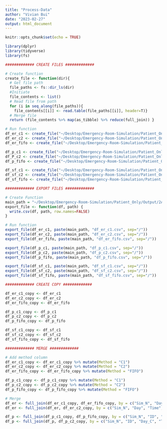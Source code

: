 ```yaml
---
title: "Process-Data"
author: "Vivian Bui"
date: "2023-02-27"
output: html_document
---
```


```r
knitr::opts_chunk$set(echo = TRUE)
```


```R
library(dplyr)
library(tidyverse)
library(fs) 
```


```R

############# CREATE FILES #############

# Create function 
create_file <- function(dir){
  # Get file path 
  file_paths <- fs::dir_ls(dir)
  #Initiate 
  file_contents <- list() 
  # Read file from path 
  for (i in seq_along(file_paths)){
    file_contents[[i]] <- read.table(file_paths[[i]], header=T)}
  # Merge file
  return (file_contents %>% map(as_tibble) %>% reduce(full_join)) }

# Run function 
df_er_c1 <- create_file("~/Desktop/Emergency-Room-Simulation/Patient_Only/Output/2A/C1/EmergencyRoom")
df_er_c2 <- create_file("~/Desktop/Emergency-Room-Simulation/Patient_Only/Output/2A/C2/EmergencyRoom")
df_er_fifo <- create_file("~/Desktop/Emergency-Room-Simulation/Patient_Only/Output/2A/FIFO/EmergencyRoom")

df_p_c1 <- create_file("~/Desktop/Emergency-Room-Simulation/Patient_Only/Output/2A/C1/PatientList")
df_P_c2 <- create_file("~/Desktop/Emergency-Room-Simulation/Patient_Only/Output/2A/C2/PatientList")
df_p_fifo <- create_file("~/Desktop/Emergency-Room-Simulation/Patient_Only/Output/2A/FIFO/PatientList") 

df_sf_c1 <- create_file("~/Desktop/Emergency-Room-Simulation/Patient_Only/Output/2A/C1/Satisfaction")
df_sf_c2 <- create_file("~/Desktop/Emergency-Room-Simulation/Patient_Only/Output/2A/C2/Satisfaction")
df_sf_fifo <- create_file("~/Desktop/Emergency-Room-Simulation/Patient_Only/Output/2A/FIFO/Satisfaction")

```


```R

############# EXPORT FILES #############

# Create Function 
main_path = "~/Desktop/Emergency-Room-Simulation/Patient_Only/Output/2A/Processed"
export_file <- function(df, path) {
  write.csv(df, path, row.names=FALSE)
}

# Run function 
export_file(df_er_c1, paste(main_path, "df_er_c1.csv", sep="/"))
export_file(df_er_c2, paste(main_path, "df_er_c2.csv", sep="/"))
export_file(df_er_fifo, paste(main_path, "df_er_fifo.csv", sep="/"))

export_file(df_p_c1, paste(main_path, "df_p_c1.csv", sep="/"))
export_file(df_p_c2, paste(main_path, "df_p_c2.csv", sep="/"))
export_file(df_p_fifo, paste(main_path, "df_p_fifo.csv", sep="/"))

export_file(df_sf_c1, paste(main_path, "df_sf_c1.csv", sep="/"))
export_file(df_sf_c2, paste(main_path, "df_sf_c2.csv", sep="/"))
export_file(df_sf_fifo, paste(main_path, "df_sf_fifo.csv", sep="/"))

```


```R

############# CREATE COPY #############

df_er_c1_copy <- df_er_c1
df_er_c2_copy <- df_er_c2
df_er_fifo_copy <- df_er_fifo

df_p_c1_copy <- df_p_c1
df_p_c2_copy <- df_p_c2
df_p_fifo_copy <- df_p_fifo

df_sf_c1_copy <- df_sf_c1
df_sf_c2_copy <- df_sf_c2
df_sf_fifo_copy <- df_sf_fifo

```


```R

############# MERGE #############

# Add method column 
df_er_c1_copy <- df_er_c1_copy %>% mutate(Method = "C1") 
df_er_c2_copy <- df_er_c2_copy %>% mutate(Method = "C2") 
df_er_fifo_copy <- df_er_fifo_copy %>% mutate(Method = "FIFO")

df_p_c1_copy <- df_p_c1_copy %>% mutate(Method = "C1") 
df_p_c2_copy <- df_p_c2_copy %>% mutate(Method = "C2") 
df_p_fifo_copy <- df_p_fifo_copy %>% mutate(Method = "FIFO")

# Merge
df_er <- full_join(df_er_c1_copy, df_er_fifo_copy, by = c("Sim_N", "Day", "Time", "New_Patients", "Waiting", "Assigned", "Discharged", "Beds_Avail_EOH", "Method"))
df_er <- full_join(df_er, df_er_c2_copy, by = c("Sim_N", "Day", "Time", "New_Patients", "Waiting", "Assigned", "Discharged", "Beds_Avail_EOH", "Method"))

df_p <- full_join(df_p_c1_copy, df_p_fifo_copy, by = c("Sim_N", "ID", "Day_C", "Time_C", "Age", "AcuteLv", "PainLv", "Priority", "Status", "Day_A", "Time_A", "Day_D", "Time_D", "Time_Left_In_ER", "Total_Wait_Time", "SF_Score", "Method"))
df_p <- full_join(df_p, df_p_c2_copy, by = c("Sim_N", "ID", "Day_C", "Time_C", "Age", "AcuteLv", "PainLv", "Priority", "Status", "Day_A", "Time_A", "Day_D", "Time_D", "Time_Left_In_ER", "Total_Wait_Time", "SF_Score", "Method"))

```







